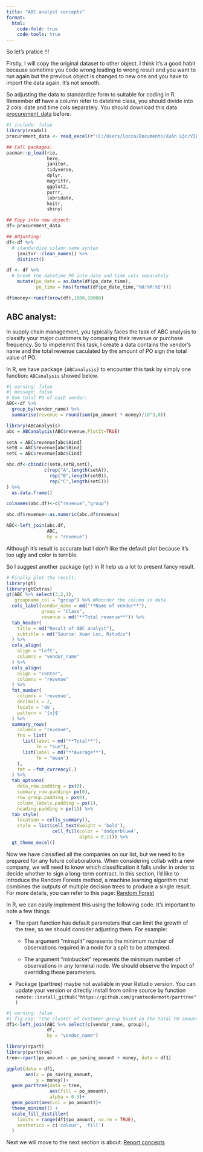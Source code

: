 ```yaml
---
title: "ABC analyst concepts"
format: 
  html:
    code-fold: true
    code-tools: true
---
```


So let's pratice !!!

Firstly, I will copy the original dataset to other object. I think it's a good habit because sometime you code wrong leading to wrong result and you want to run again but the previous object is changed to new one and you have to import the data again. It's not smooth.

So adjusting the data to standardize form to suitable for coding in R. Remember **df** have a column refer to datetime class, you should divide into 2 cols: date and time cols separately. You should download this data [procurement_data](index.qmd) before.

```r
#| include: false
library(readxl)
procurement_data <- read_excel(r"(C:/Users/locca/Documents/Xuân Lộc/VILAS/Data_Chuong 7/procurement_data.xlsx)")

## Call packages:
pacman::p_load(rio,
               here,
               janitor,
               tidyverse,
               dplyr,
               magrittr,
               ggplot2,
               purrr,
               lubridate,
               knitr,
               shiny)
```

```r
## Copy into new object:
df<-procurement_data 

## Adjusting:
df<-df %>% 
  # standardize column name syntax
    janitor::clean_names() %>% 
    distinct() 

df <- df %>% 
  # break the datetime PO into date and time cols separately
    mutate(po_date = as.Date(df$po_date_time),
           po_time = hms(format(df$po_date_time,"%H:%M:%S")))

df$money<-runif(nrow(df),1000,10000)
```

## ABC analyst:

  In supply chain management, you typically faces the task of ABC analysis to classify your major customers by comparing their revenue or purchase frequency. So to impelemnt this task, I create a data contains the vendor's name and the total revenue caculated by the amount of PO sign the total value of PO.

  In R, we have package `{ABCanalysis}` to encounter this task by simply one function: `ABCanalysis` showed below.

```r
#| warning: false
#| message: false  
# Sum total PO of each vendor:
ABC<-df %>% 
  group_by(vendor_name) %>% 
  summarise(revenue = round(sum(po_amount * money)/10^3,0))

library(ABCanalysis)
abc = ABCanalysis(ABC$revenue,PlotIt=TRUE)

setA = ABC$revenue[abc$Aind]
setB = ABC$revenue[abc$Bind]
setC = ABC$revenue[abc$Cind]

abc.df<-cbind(c(setA,setB,setC),
              c(rep("A",length(setA)),
                rep("B",length(setB)),
                rep("C",length(setC)))
) %>% 
  as.data.frame() 

colnames(abc.df)<-c("revenue","group")

abc.df$revenue<-as.numeric(abc.df$revenue)

ABC<-left_join(abc.df,
               ABC,
               by = "revenue")
```
  Although it's result is accurate but I don't like the default plot because it's too ugly and color is terrible. 
  
  So I suggest another package `{gt}` in R help us a lot to present fancy result.
  
```r
# Finally plot the result:
library(gt)
library(gtExtras)
gt(ABC %>% select(3,2,1),
   groupname_col = "group") %>% #Reorder the column in data
  cols_label(vendor_name = md("**Name of vendor**"),
             group = "Class",
             revenue = md("**Total revenue**")) %>% 
  tab_header(
    title = md("Result of ABC analyst"),
    subtitle = md("Source: Xuan Loc, Rstudio")
  ) %>% 
  cols_align(
    align = "left",
    columns = "vendor_name"
  ) %>% 
  cols_align(
    align = "center",
    columns = "revenue"
  ) %>% 
  fmt_number(
    columns = 'revenue', 
    decimals = 2, 
    locale = 'de',
    pattern = '{x}$'
  ) %>% 
  summary_rows(
    columns = "revenue",
    fns = list(
      list(label = md("**Total**"),
           fn = "sum"),
      list(label = md("**Average**"),
           fn = "mean")
    ),
    fmt = ~fmt_currency(.)
  ) %>% 
  tab_options(
    data_row.padding = px(0),
    summary_row.padding= px(0),
    row_group.padding = px(0),
    column_labels.padding = px(1),
    heading.padding = px(1)) %>% 
  tab_style(
    location = cells_summary(), 
    style = list(cell_text(weight = 'bold'),
                 cell_fill(color = 'dodgerblue4', 
                           alpha = 0.1))) %>% 
  gt_theme_excel()
```

Now we have classified all the companies on our list, but we need to be prepared for any future collaborations. When considering collab with a new company, we will need to know which classification it falls under in order to decide whether to sign a long-term contract. In this section, I'd like to introduce the Random Forests method, a machine learning algorithm that combines the outputs of multiple decision trees to produce a single result. For more details, you can refer to this page: [Random Forest](https://www.gormanalysis.com/blog/decision-trees-in-r-using-rpart/)

In R, we can easily implement this using the following code. It's important to note a few things:

-   The rpart function has default parameters that can limit the growth of the tree, so we should consider adjusting them. For example:
    -   The argument "minsplit" represents the minimum number of observations required in a node for a split to be attempted.

    -   The argument "minbucket" represents the minimum number of observations in any terminal node. We should observe the impact of overriding these parameters.
-   Package {parttree} maybe not avaliable in your Rstudio version. You can update your version or directly install from online source by function `remote::install_github("https://github.com/grantmcdermott/parttree")`

```r
#| warning: false
#| fig-cap: "The cluster of customer group based on the total PO amount"
df1<-left_join(ABC %>% select(c(vendor_name, group)),
               df,
               by = "vendor_name")

library(rpart)
library(parttree)
tree<-rpart(po_amount ~ po_saving_amount + money, data = df1)

ggplot(data = df1,
       aes(x = po_saving_amount,
           y = money))+
  geom_parttree(data = tree,
                aes(fill = po_amount),
                alpha = 0.3)+
  geom_point(aes(col = po_amount))+
  theme_minimal() +
  scale_fill_distiller(
    limits = range(df1$po_amount, na.rm = TRUE), 
    aesthetics = c('colour', 'fill')
  )
```

Next we will move to the next section is about: [Report concepts](reactable.qmd)

